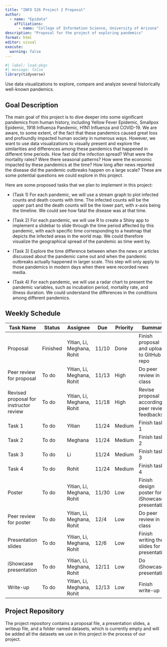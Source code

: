 ```yaml
---
title: "INFO 526 Project 2 Proposal"
author: 
  - name: "Epidata"
    affiliations:
      - name: "College of Information Science, University of Arizona"
description: "Proposal for the project of exploring pandemics"
format: html
editor: visual
execute:
  warning: false
---
```


```r
#| label: load-pkgs
#| message: false
library(tidyverse)
```

Use data visualizations to explore, compare and analyze several historically well-known pandemics.

## Goal Description

The main goal of this project is to dive deeper into some significant pandemics from human history, including Yellow Fever Epidemic, Smallpox Epidemic, 1918 Influenza Pandemic, H1N1 Influenza and COVID-19. We are aware, to some extent, of the fact that these pandemics caused great loss and profoundly impacted human society in numerous ways. However, we want to use data visualizations to visually present and explore the similarities and differences among these pandemics that happened in different time periods. How fast did the infection spread? What were the mortality rates? Were there seasonal patterns? How were the economic impacted by these pandemics at the time? How long after news reported the disease did the pandemic outbreaks happen on a large scale? These are some potential questions we could explore in this project.

Here are some proposed tasks that we plan to implement in this project:

-   (Task 1) For each pandemic, we will use a stream graph to plot infected counts and death counts with time. The infected counts will be the upper part and the death counts will be the lower part, with x-axis being the timeline. We could see how fatal the disease was at that time.

-   (Task 2) For each pandemic, we will use R to create a Shiny app to implement a slidebar to slide through the time period affected by this pandemic, with each specific time corresponding to a heatmap that depicts the infected areas in the world map. We could therefore visualize the geographical spread of the pandemic as time went by.

-   (Task 3) Explore the time difference between when the news or articles discussed about the pandemic came out and when the pandemic outbreaks actually happened in larger scale. This step will only apply to those pandemics in modern days when there were recorded news media.

-   (Task 4) For each pandemic, we will use a radar chart to present the pandemic variables, such as incubation period, mortality rate, and illness duration. We could understand the differences in the conditions among different pandemics.

## Weekly Schedule

| Task Name                              | Status   | Assignee                   | Due   | Priority | Summary                                            |
|-------------|------------|------------|------------|------------|------------|
| Proposal                               | Finished | Yitian, Li, Meghana, Rohit | 11/10 | Done     | Finish proposal and upload to GitHub repo          |
| Peer review for proposal               | To do    | Yitian, Li, Meghana, Rohit | 11/13 | High     | Do peer review in class                            |
| Revised proposal for instructor review | To do    | Yitian, Li, Meghana, Rohit | 11/18 | High     | Revise proposal according to peer review feedbacks |
| Task 1                                 | To do    | Yitian                     | 11/24 | Medium   | Finish task 1                                      |
| Task 2                                 | To do    | Meghana                    | 11/24 | Medium   | Finish task 2                                      |
| Task 3                                 | To do    | Li                         | 11/24 | Medium   | Finish task 3                                      |
| Task 4                                 | To do    | Rohit                      | 11/24 | Medium   | Finish task 4                                      |
| Poster                                 | To do    | Yitian, Li, Meghana, Rohit | 11/30 | Low      | Finish design poster for iShowcase presentation    |
| Peer review for poster                 | To do    | Yitian, Li, Meghana, Rohit | 12/4  | Low      | Do peer review in class                            |
| Presentation slides                    | To do    | Yitian, Li, Meghana, Rohit | 12/6  | Low      | Finish writing the slides for presentation         |
| iShowcase presentation                 | To do    | Yitian, Li, Meghana, Rohit | 12/11 | Low      | Do iShowcase presentation                          |
| Write-up                               | To do    | Yitian, Li, Meghana, Rohit | 12/13 | Low      | Finish write-up                                    |

## Project Repository

The project repository contains a proposal file, a presentation slides, a writeup file, and a folder named datasets, which is currently empty and will be added all the datasets we use in this project in the process of our project.
